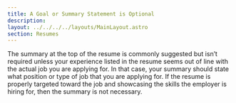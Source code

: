 ```yaml
---
title: A Goal or Summary Statement is Optional
description: 
layout: ../../../../layouts/MainLayout.astro
section: Resumes
---
```


The summary at the top of the resume is commonly suggested but isn’t required unless your experience listed in the resume seems out of line with the actual job you are applying for. In that case, your summary should state what position or type of job that you are applying for. If the resume is properly targeted toward the job and showcasing the skills the employer is hiring for, then the summary is not necessary.
<BackButton client:idle />